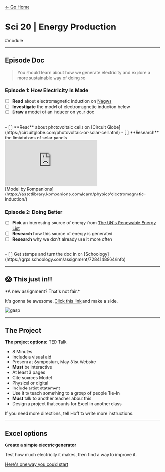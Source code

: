 [← Go Home](/)

# Sci 20 | Energy Production

#module

---

## Episode Doc
> You should learn about how we generate electricity and explore a more sustainable way of doing so

### Episode 1: How Electricity is Made
- [ ] **Read** about electromagnetic induction on [Nagwa](https://www.nagwa.com/en/explainers/578146280295/)
- [ ] **Investigate** the model of electromagnetic induction below
- [ ] **Draw** a model of an inducer on your doc
<br />
- [ ] **Read** about photovoltaic cells on [Circuit Globe](https://circuitglobe.com/photovoltaic-or-solar-cell.html)
- [ ] **Research** the limiatations of solar panels

<div className="flex" style={{width: '100%', alignContent: "center", justifyContent: "center"}}>
<embed
  src="https://assetlibrary.kompanions.com/learn/3d-models/electromagnetic-induction/"
  style={{
    height: '300px',
    width: '500px',
    maxWidth: '90%',
  }}
/>
</div>
<span
  style={{display: "flex", justifyContent: "center", alignItems: "center"}}
>
[Model by Kompanions](https://assetlibrary.kompanions.com/learn/physics/electromagnetic-induction/)
</span>

### Episode 2: Doing Better
- [ ] **Pick** an interesting source of energy from [The UN's Renewable Energy List](https://www.un.org/en/climatechange/what-is-renewable-energy)
- [ ] **Research** how this source of energy is generated
- [ ] **Research** why we don't already use it more often

<br />
- [ ] Get stamps and turn the doc in on [Schoology](https://grps.schoology.com/assignment/7284148964/info)

---

## 😱 This just in!!

<div style={{paddingRight: "200px"}}>
*A new assignment? That's not fair.*

It's gonna be awesome. [Click this link](https://docs.google.com/presentation/d/1hxCoWX4V_eNagQ_BSCpx0ko3eJicBmVaxnWi0_Y1Qi8/edit?usp=sharing) and make a slide.
</div>
<div style={{position: "relative"}}>
<img
  src="https://media1.giphy.com/media/v1.Y2lkPTc5MGI3NjExcXFrbzIxenduMTNsM3R5ZmkzbmhmcHp1ZHkzYmRjdmthNDViYzJsNyZlcD12MV9pbnRlcm5hbF9naWZfYnlfaWQmY3Q9Zw/95ZYXmOCd9BBK/giphy.gif"
  alt="gasp"
  style={{
    position: "absolute",
    right: "0",
    height: "170px",
    width: "170px",
    transform: "translateY(-90%)"
  }}
/>
</div>

---

## The Project

**The project options:**
TED Talk
  - 8 Minutes
  - Include a visual aid
  - Present at Symposium, May 31st
Website
  - **Must** be interactive
  - At least 3 pages
  - Cite sources
Model
  - Physical or digital
  - Include artist statement
  - Use it to teach something to a group of people
Tie-In
  - **Must** talk to another teacher about this
  - Design a project that counts for Excel in another class

If you need more directions, tell Hoff to write more instructions.

---

## Excel options
**Create a simple electric generator**

Test how much electricity it makes, then find a way to improve it.

[Here's one way you could start](https://www.wikihow.com/Make-a-Simple-Electric-Generator)
